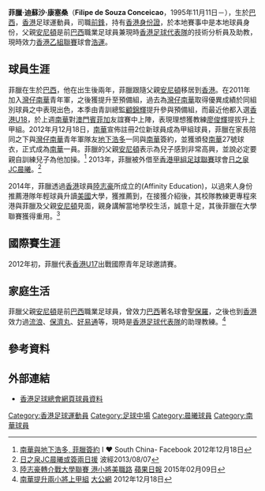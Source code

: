 {{Football player infobox
| playername      = 菲臘 <br> Filipe de Souza Conceicao
| image           = Filipe de Souza Conceicao.JPG
| image_size      = 250
| fullname        = Filipe de Souza Conceicao
| englishfullname = Filipe de Souza Conceicao
| nickname        = 
| birth_date      = {{birth date and age|1995|11|11}}
| birth_place     = {{flagicon|BRA}} [[巴西|巴西]]
| height          = {{height|m=1.75}}
| position        = [[前鋒_(足球)|前鋒]]、[[中場|中場]]
| currentclub     = [[浩運|浩運]]
| clubnumber      = 
| youthyears      = 2011–2012
| youthclubs      = [[灣仔|灣仔]]
| years1 = 2012–2014
| clubs1 = [[南華足球隊|南華]]
| caps1  = 1
| goals1 = 0
| years2 = 2013–2014
| clubs2 = → [[晨曦體育會|晨曦]] 
| caps2  = 6
| goals2 = 0
| years3 = 2016–2017
| clubs3 = [[天旭足球會|駿其]]
| caps3  = 13
| goals3 = 3
| years4 = 2017–2018
| clubs4 = [[晉峰足球會|晉峰]]
| caps4  = 
| goals4 = 
| years5 = 2018–
| clubs5 = [[浩運|浩運]]
| caps5  = 
| goals5 = 
| nationalyears1 = 2012
| nationalteam1  = [[香港17歲以下足球代表隊|香港U17]]
| nationalcaps1  = 
| nationalgoals1 = 
| pcupdate = 
| ntupdate = 
}}

'''菲臘·迪蘇沙·康塞桑'''（'''Filipe de Souza Conceicao'''，1995年11月11日－），生於[[巴西|巴西]]，[[香港|香港]]足球運動員，司職[[前鋒_(足球)|前鋒]]，持有[[香港身份證|香港身份證]]，於本地賽事中是本地球員身份，父親[[安尼頓·達康塞桑|安尼頓]]是前[[巴西|巴西]]職業足球員兼現時[[香港足球代表隊|香港足球代表隊]]的技術分析員及助教，現時效力[[香港乙組聯賽|香港乙組聯賽]]球會[[浩運|浩運]]。

==球員生涯==
菲臘在生於[[巴西|巴西]]，他在出生後兩年，菲臘跟隨父親[[安尼頓·達康塞桑|安尼頓]]移居到[[香港|香港]]。在2011年加入[[灣仔南華|灣仔南華]]青年軍，之後獲提升至預備組，過去為[[灣仔南華|灣仔南華]]取得優異成績於同組別球員之中表現出色，本季由青訓總監[[顧錦輝|顧錦輝]]提升參與預備組，而最近他都入選[[香港17歲以下足球代表隊|香港U18]]，於上週[[南華足球隊|南華]]對[[澳門賓菲加體育會|澳門賓菲加]]友誼賽中上陣，表現理想獲教練[[廖俊輝|廖俊輝]]提拔升上甲組。2012年月12月18日，[[南華足球隊|南華]]宣佈註冊2位新球員成為甲組球員，菲臘在家長陪同之下與[[灣仔南華|灣仔南華]]青年軍隊友[[地下浩多|地下浩多]]一同與[[南華足球隊|南華]]簽約，並獲頒發[[南華足球隊|南華]]27號球衣，正式成為[[南華足球隊|南華]]一員。菲臘的父親[[安尼頓|安尼頓]]表示為兒子感到非常高興，並說必定要親自訓練兒子為他加操。<ref>[https://www.facebook.com/notes/i-south-china/%E5%8D%97%E8%8F%AF%E8%88%87%E5%9C%B0%E4%B8%8B%E6%B5%A9%E5%A4%9A-%E8%8F%B2%E8%87%98%E7%B0%BD%E7%B4%84/525011457522926/ 南華與地下浩多, 菲臘簽約] I ♥ South China- Facebook 2012年12月18日</ref> 2013年，菲臘被外借至[[香港甲組足球聯賽|香港甲組足球聯賽]]球會[[晨曦體育會|日之泉JC晨曦]]。<ref>[http://football.on.cc/cnt/news/newc/20130807/fbnewc0112x0.html 日之泉JC晨曦或簽兩日援] {{Wayback|url=http://football.on.cc/cnt/news/newc/20130807/fbnewc0112x0.html |date=20170219172346 }} 波經2013/08/07</ref> 

2014年，菲臘透過[[香港|香港]]球員[[陸志豪|陸志豪]]所成立的(Affinity Education)，以過來人身份推薦港隊年輕球員升讀[[美國|美國]]大學，獲推薦到{{tsl|en|Lincoln Memorial University|林肯紀念堂大學}}，在接獲介紹後，其校隊教練更專程來港與菲臘及父親[[安尼頓·達康塞桑|安尼頓]]見面，親身講解當地學校生活，誠意十足，其後菲臘在大學聯賽獲得重用。<ref>[http://hk.apple.nextmedia.com/sports/art/20150209/19034649 陸志豪轉介戰大學聯賽 港小將美職路] {{Wayback|url=http://hk.apple.nextmedia.com/sports/art/20150209/19034649 |date=20160916180900 }} [[蘋果日報|蘋果日報]] 2015年02月09日</ref> 

==國際賽生涯==
2012年初，菲臘代表[[香港17歲以下足球代表隊|香港U17]]出戰國際青年足球邀請賽。

==家庭生活==
菲臘父親[[安尼頓·達康塞桑|安尼頓]]是前[[巴西|巴西]]職業足球員，曾效力[[巴西|巴西]]著名球會[[聖保羅足球會|聖保羅]]，之後也到[[香港|香港]]效力過[[香港流浪足球會|流浪]]、[[香港乙組足球聯賽|保濟丸]]、[[好易通|好易通]]等，現時是[[香港足球代表隊|香港足球代表隊]]的助理教練。<ref>[http://paper.takungpao.com/html/2012-12/18/content_60_6.htm 南華提升兩小將上甲組] {{Wayback|url=http://paper.takungpao.com/html/2012-12/18/content_60_6.htm |date=20160915183913 }} [[大公網|大公網]] 2012年12月18日</ref> 

==參考資料==
{{Reflist}}

==外部連結==
* [https://www.hkfa.com/ch/club/38/detail?player=11609 香港足球總會網頁球員資料]

{{DEFAULTSORT:Filipe de Souza Conceicao}} 
[[Category:香港足球運動員|Category:香港足球運動員]]
[[Category:足球中場|Category:足球中場]]
[[Category:晨曦球員|Category:晨曦球員]]
[[Category:南華球員|Category:南華球員]]